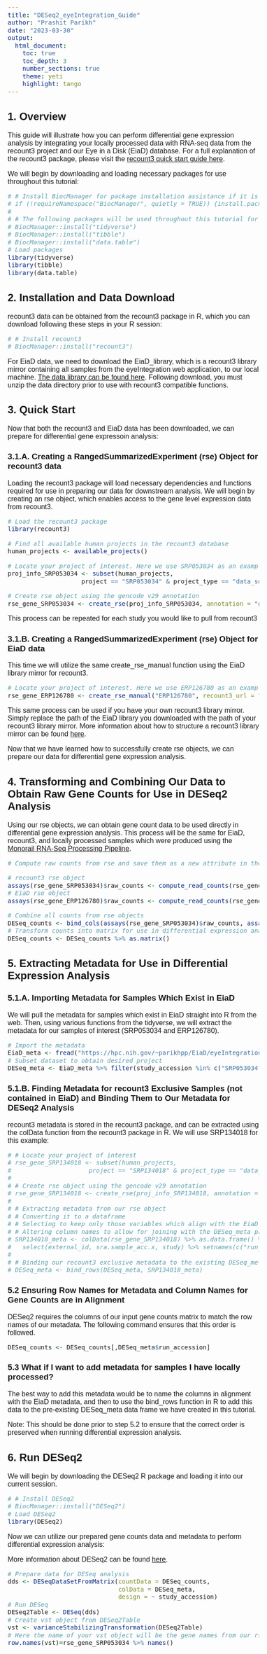 ```yaml
---
title: "DESeq2_eyeIntegration_Guide"
author: "Prashit Parikh"
date: "2023-03-30"
output: 
  html_document:
    toc: true
    toc_depth: 3
    number_sections: true
    theme: yeti
    highlight: tango
---
```


```{=html}
<style type="text/css">
body {
  font-family: 'Helvetica';
  font-size: 16px;
}
h1, h2, h3, h4, h5, h6 {
  font-weight: bold;
}
code, pre {
  font-family: 'Consolas', 'Lucida Console', monospace;
  font-size: 14px;
}
</style>
```

## 1. Overview

This guide will illustrate how you can perform differential gene expression analysis by integrating your locally processed data with RNA-seq data from the recount3 project and our Eye in a Disk (EiaD) database. For a full explanation of the recount3 package, please visit the [recount3 quick start guide here](https://bioconductor.org/packages/3.17/bioc/vignettes/recount3/inst/doc/recount3-quickstart.html#21_Installing_recount3){.uri}.

We will begin by downloading and loading necessary packages for use throughout this tutorial:

```r
# # Install BiocManager for package installation assistance if it is not already available in the current R session
# if (!requireNamespace("BiocManager", quietly = TRUE)) {install.packages("BiocManager")}
# 
# # The following packages will be used throughout this tutorial for data manipulation
# BiocManager::install("tidyverse")
# BiocManager::install("tibble")
# BiocManager::install("data.table")
# Load packages
library(tidyverse)
library(tibble)
library(data.table)
```

## 2. Installation and Data Download

recount3 data can be obtained from the recount3 package in R, which you can download following these steps in your R session:

```r
# # Install recount3
# BiocManager::install("recount3")
```

For EiaD data, we need to download the EiaD_library, which is a recount3 library mirror containing all samples from the eyeIntegration web application, to our local machine. [The data library can be found here](https://hpc.nih.gov/~parikhpp/EiaD/EiaD_library.tar.gz){.uri}. Following download, you must unzip the data directory prior to use with recount3 compatible functions.

## 3. Quick Start

Now that both the recount3 and EiaD data has been downloaded, we can prepare for differential gene expressoin analysis:

### 3.1.A. Creating a RangedSummarizedExperiment (rse) Object for recount3 data

Loading the recount3 package will load necessary dependencies and functions required for use in preparing our data for downstream analysis. We will begin by creating an rse object, which enables access to the gene level expression data from recount3.

```r
# Load the recount3 package
library(recount3)

# Find all available human projects in the recount3 database
human_projects <- available_projects()

# Locate your project of interest. Here we use SRP053034 as an example.
proj_info_SRP053034 <- subset(human_projects,
                    project == "SRP053034" & project_type == "data_sources")

# Create rse object using the gencode v29 annotation
rse_gene_SRP053034 <- create_rse(proj_info_SRP053034, annotation = "gencode_v29")
```

This process can be repeated for each study you would like to pull from recount3

### 3.1.B. Creating a RangedSummarizedExperiment (rse) Object for EiaD data

This time we will utilize the same create_rse_manual function using the EiaD library mirror for recount3.

```r
# Locate your project of interest. Here we use ERP126780 as an example.
rse_gene_ERP126780 <- create_rse_manual("ERP126780", recount3_url = "/Users/parikhpp/git/differential_expression/data/rse", annotation = "gencode_v29")
```

This same process can be used if you have your own recount3 library mirror. Simply replace the path of the EiaD library you downloaded with the path of your recount3 library mirror. More information about how to structure a recount3 library mirror can be found [here](https://www.bioconductor.org/packages/devel/bioc/vignettes/recount3/inst/doc/recount3-quickstart.html#413_Your_own_mirror){.uri}.

Now that we have learned how to successfully create rse objects, we can prepare our data for differential gene expression analysis.

## 4. Transforming and Combining Our Data to Obtain Raw Gene Counts for Use in DESeq2 Analysis

Using our rse objects, we can obtain gene count data to be used directly in differential gene expression analysis. This process will be the same for EiaD, recount3, and locally processed samples which were produced using the [Monorail RNA-Seq Processing Pipeline](https://github.com/langmead-lab/monorail-external){.uri}.

```r
# Compute raw counts from rse and save them as a new attribute in the rse object

# recount3 rse object
assays(rse_gene_SRP053034)$raw_counts <- compute_read_counts(rse_gene_SRP053034)
# EiaD rse object
assays(rse_gene_ERP126780)$raw_counts <- compute_read_counts(rse_gene_ERP126780)

# Combine all counts from rse objects
DESeq_counts <- bind_cols(assays(rse_gene_SRP053034)$raw_counts, assays(rse_gene_ERP126780)$raw_counts)
# Transform counts into matrix for use in differential expression analysis
DESeq_counts <- DESeq_counts %>% as.matrix()
```

## 5. Extracting Metadata for Use in Differential Expression Analysis

### 5.1.A. Importing Metadata for Samples Which Exist in EiaD

We will pull the metadata for samples which exist in EiaD straight into R from the web. Then, using various functions from the tidyverse, we will extract the metadata for our samples of interest (SRP053034 and ERP126780).

```r
# Import the metadata
EiaD_meta <- fread("https://hpc.nih.gov/~parikhpp/EiaD/eyeIntegration22_meta_2023_03_03.csv.gz")
# Subset dataset to obtain desired project
DESeq_meta <- EiaD_meta %>% filter(study_accession %in% c("SRP053034", "ERP126780"))
```

### 5.1.B. Finding Metadata for recount3 Exclusive Samples (not contained in EiaD) and Binding Them to Our Metadata for DESeq2 Analysis

recount3 metadata is stored in the recount3 package, and can be extracted using the colData function from the recount3 package in R. We will use SRP134018 for this example:

```r
# # Locate your project of interest
# rse_gene_SRP134018 <- subset(human_projects,
#                     project == "SRP134018" & project_type == "data_sources")
# 
# # Create rse object using the gencode v29 annotation
# rse_gene_SRP134018 <- create_rse(proj_info_SRP134018, annotation = "gencode_v29")
# 
# # Extracting metadata from our rse object
# # Converting it to a dataframe
# # Selecting to keep only those variables which align with the EiaD metadata
# # Altering column names to allow for joining with the DESeq_meta produced from the EiaD metadata
# SRP134018_meta <- colData(rse_gene_SRP134018) %>% as.data.frame() %>% 
#   select(external_id, sra.sample_acc.x, study) %>% setnames(c("run_accession", "sample_accession", "study_accession"))
# 
# # Binding our recount3 exclusive metadata to the existing DESeq_meta, constructed in step 5.1.A from samples which are included in EiaD
# DESeq_meta <- bind_rows(DESeq_meta, SRP134018_meta)
```

### 5.2 Ensuring Row Names for Metadata and Column Names for Gene Counts are in Alignment

DESeq2 requires the columns of our input gene counts matrix to match the row names of our metadata. The following command ensures that this order is followed.

```r
DESeq_counts <- DESeq_counts[,DESeq_meta$run_accession]
```

### 5.3 What if I want to add metadata for samples I have locally processed?

The best way to add this metadata would be to name the columns in alignment with the EiaD metadata, and then to use the bind_rows function in R to add this data to the pre-existing DESeq_meta data frame we have created in this tutorial.

Note: This should be done prior to step 5.2 to ensure that the correct order is preserved when running differential expression analysis.

## 6. Run DESeq2

We will begin by downloading the DESeq2 R package and loading it into our current session.

```r
# # Install DESeq2
# BiocManager::install("DESeq2")
# Load DESeq2
library(DESeq2)
```

Now we can utilize our prepared gene counts data and metadata to perform differential expression analysis:

More information about DESeq2 can be found [here](https://bioconductor.org/packages/release/bioc/html/DESeq2.html){.uri}.

```r
# Prepare data for DESeq analysis
dds <- DESeqDataSetFromMatrix(countData = DESeq_counts,
                              colData = DESeq_meta,
                              design = ~ study_accession)
# Run DESeq
DESeq2Table <- DESeq(dds)
# Create vst object from DESeq2Table
vst <- varianceStabilizingTransformation(DESeq2Table)
# Here the name of your vst object will be the gene names from our rse object we created earlier
row.names(vst)=rse_gene_SRP053034 %>% names()
```
